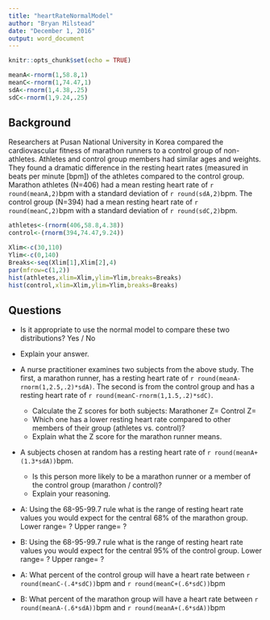 ```yaml
---
title: "heartRateNormalModel"
author: "Bryan Milstead"
date: "December 1, 2016"
output: word_document
---
```


```r
knitr::opts_chunk$set(echo = TRUE)
```


```r
meanA<-rnorm(1,58.8,1)
meanC<-rnorm(1,74.47,1)
sdA<-rnorm(1,4.38,.25)
sdC<-rnorm(1,9.24,.25)
```

## Background

Researchers at Pusan National University in Korea compared the cardiovascular fitness of marathon runners to a control group of non-athletes. Athletes and control group members had similar ages and weights. They found a dramatic difference in the resting heart rates (measured in beats per minute [bpm]) of the athletes compared to the control group.  Marathon athletes (N=406) had a mean resting heart rate of `r round(meanA,2)`bpm with a standard deviation of `r round(sdA,2)`bpm.  The control group (N=394) had a mean resting heart rate of `r round(meanC,2)`bpm with a standard deviation of `r round(sdC,2)`bpm.

```r
athletes<-(rnorm(406,58.8,4.38))
control<-(rnorm(394,74.47,9.24))
```


```r
Xlim<-c(30,110)
Ylim<-c(0,140)
Breaks<-seq(Xlim[1],Xlim[2],4)
par(mfrow=c(1,2))
hist(athletes,xlim=Xlim,ylim=Ylim,breaks=Breaks)
hist(control,xlim=Xlim,ylim=Ylim,breaks=Breaks)
```

## Questions

- Is it appropriate to use the normal model to compare these two distributions? Yes / No

- Explain your answer.

- A nurse practitioner examines two subjects from the above study.  The first, a marathon runner, has a resting heart rate of `r round(meanA-rnorm(1,2.5,.2)*sdA)`. The second is from the control group and has a resting heart rate of `r round(meanC-rnorm(1,1.5,.2)*sdC)`.
    - Calculate the Z scores for both subjects:  Marathoner Z=            Control Z=   
    - Which one has a lower resting heart rate compared to other members of their group (athletes vs. control)?
    - Explain what the Z score for the marathon runner means.

- A subjects chosen at random has a resting heart rate of `r round(meanA+(1.3*sdA))`bpm.  
    - Is this person more likely to be a marathon runner or a member of the control group (marathon / control)?
    - Explain your reasoning.

- A: Using the 68-95-99.7 rule what is the range of resting heart rate values you would expect for the central 68% of the marathon group.  Lower range=      ?   Upper range=       ?
- B: Using the 68-95-99.7 rule what is the range of resting heart rate values you would expect for the central 95% of the control group.  Lower range=      ?   Upper range=       ?

- A: What percent of the control group will have a heart rate between `r round(meanC-(.4*sdC))`bpm and `r round(meanC+(.6*sdC))`bpm
- B: What percent of the marathon group will have a heart rate between `r round(meanA-(.6*sdA))`bpm and `r round(meanA+(.6*sdA))`bpm



